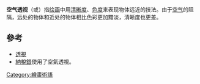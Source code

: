 '''空气透视'''（{{Lang-en|aerial perspective}}或{{Lang|en|atmospheric perspective}}）指[[绘画|绘画]]中用[[清晰度|清晰度]]、[[色度|色度]]来表现物体远近的技法。由于[[空气|空气]]的阻隔，远处的物体和近处的物体相比色彩更加黯淡，清晰度也更差。

== 參考 ==
* [[透視|透視]]
* [[納稅銀|納稅銀]]使用了空氣透視。
{{stub}}

[[Category:繪畫術語|Category:繪畫術語]]
